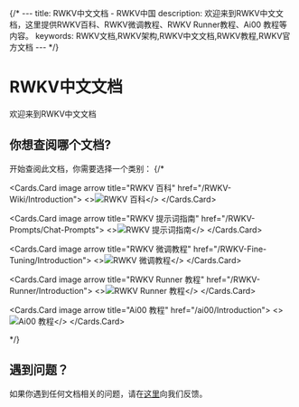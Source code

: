 {/* ---
title: RWKV中文文档 - RWKV中国
description: 欢迎来到RWKV中文文档，这里提供RWKV百科、RWKV微调教程、RWKV Runner教程、Ai00 教程等内容。
keywords: RWKV文档,RWKV架构,RWKV中文文档,RWKV教程,RWKV官方文档
--- */}


# RWKV中文文档
 
欢迎来到RWKV中文文档

## 你想查阅哪个文档?

开始查阅此文档，你需要选择一个类别：
{/* <Cards num={3}>

   <Cards.Card image arrow title="RWKV 百科" href="/RWKV-Wiki/Introduction">
    <>![RWKV 百科](./rwkv-wiki-cover.png)</>
  </Cards.Card>

  <Cards.Card image arrow title="RWKV 提示词指南" href="/RWKV-Prompts/Chat-Prompts">
    <>![RWKV 提示词指南](./rwkv-prompts-cover.png)</>
  </Cards.Card>

  <Cards.Card image arrow title="RWKV 微调教程" href="/RWKV-Fine-Tuning/Introduction">
    <>![RWKV 微调教程](./rwkv-finetune-cover.png)</>
  </Cards.Card>


  <Cards.Card image arrow title="RWKV Runner 教程" href="/RWKV-Runner/Introduction">
     <>![RWKV Runner 教程](./rwkv-runner-cover.png)</>
  </Cards.Card>

   <Cards.Card image arrow title="Ai00 教程" href="/ai00/Introduction">
    <>![Ai00 教程](./ai00-cover.png)</>
  </Cards.Card>

</Cards> */}


<CustomCard />

## 遇到问题？

如果你遇到任何文档相关的问题，请在[这里](mailto:qilongluo@rwkvos.com)向我们反馈。